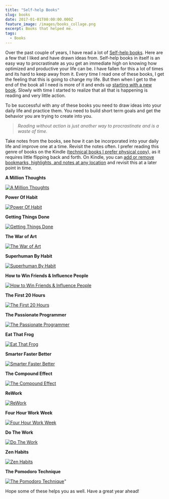 ```yaml
---
title: "Self-help Books"
slug: books
date: 2017-01-01T00:00:00.000Z
feature_image: /images/books_collage.png
excerpt: Books that helped me.
tags:
  - Books
---
```

Over the past couple of years, I have read a lot of [Self-help books](https://en.wikipedia.org/wiki/Self-help_book). Here are a few that I liked and have drawn ideas from. Self-help books in itself is an easy way to procrastinate as you get an immediate high on knowing how optimized and productive your life can be. I have fallen for this a lot of times and its hard to keep away from it. Every time I read one of these books, I get the feeling that this is going to change my life. But then when I get to the end of the book all I need is more of it and ends up [starting with a new book](http://www.huffingtonpost.com/quora/why-self-help-books-rarel_b_9517224.html). Slowly with time I started to realize that all that is happening is reading and very little action.

To be successful with any of these books you need to draw ideas into your daily life and practice them. You need to build short term goals and get the behavior you are trying to create into you.

> _Reading without action is just another way to procrastinate and is a waste of time._

Take notes from the books, see how it can be incorporated into your daily life and improve one at a time. Revisit the notes often. I prefer reading this genre of books on the Kindle ([technical books I prefer physical copy](/blog/ebook-or-hard-copy/)), as it requires little flipping back and forth. On Kindle, you can [add or remove bookmarks, highlights, and notes at any location](https://www.amazon.com/gp/help/customer/display.html?nodeId=201241990) and revisit this at a later point in time.

**A Million Thoughts**

[![A Million Thoughts](/images/books_amillionthougts.jpg)](http://amzn.to/2hm8vDJ)

**Power Of Habit**

[![Power Of Habit](/images/books_powerofhabit.jpg)](http://amzn.to/2gOYluc)

**Getting Things Done**

[![Getting Things Done](/images/books_gtd.jpg)](http://amzn.to/2gsJaed)

**The War of Art**

[![The War of Art](/images/books_warofart.jpg)](http://amzn.to/2hsjXkq)

**Superhuman By Habit**

[![Superhuman By Habit](/images/books_superhumanbyhabit.jpg)](http://amzn.to/2hmeokB)

**How to Win Friends & Influence People**

[![How to Win Friends & Influence People](/images/books_winfriendsandinfluenceprople.jpg)](http://amzn.to/2gP4sig)

**The First 20 Hours**

[![The First 20 Hours](/images/books_thefirsttwentyhours.jpg)](http://amzn.to/2hmblsw)

**The Passionate Programmer**

[![The Passionate Programmer](/images/books_thepassionateprogrammer.jpg)](http://amzn.to/2hsfy0H)

**Eat That Frog**

[![Eat That Frog](/images/books_eatthatfrog.jpg)](http://amzn.to/2hsh1En)

**Smarter Faster Better**

[![Smarter Faster Better](/images/books_smarterfasterbetter.jpg)](http://amzn.to/2gsXmE0)

**The Compound Effect**

[![The Compound Effect](/images/books_thecompoundeffect.jpg)](http://amzn.to/2hsr2kI)

**ReWork**

[![ReWork](/images/books_rework.jpg)](http://amzn.to/2hsoeUC)

**Four Hour Work Week**

[![Four Hour Work Week](/images/books_fourhourworkweek.jpg)](http://amzn.to/2gJ7Uio)

**Do The Work**

[![Do The Work](/images/books_dothework.jpg)](http://amzn.to/2hNVTUV)

**Zen Habits**

[![Zen Habits](/images/books_zenhabits.jpg)](http://amzn.to/2htP52l)

**The Pomodoro Technique**

[![The Pomodoro Technique](/images/books_thepomodorotechnique.jpg)](http://amzn.to/2hFyZmZ)"

Hope some of these helps you as well. Have a great year ahead!
